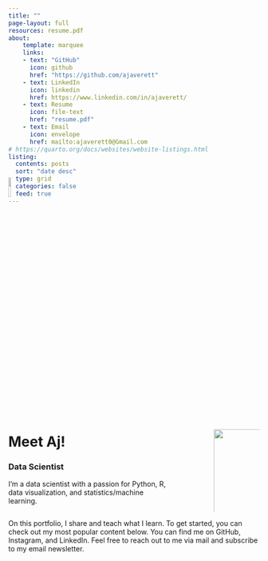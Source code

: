 ```yaml
---
title: ""
page-layout: full
resources: resume.pdf
about: 
    template: marquee
    links: 
    - text: "GitHub"
      icon: github
      href: "https://github.com/ajaverett"
    - text: LinkedIn
      icon: linkedin
      href: https://www.linkedin.com/in/ajaverett/
    - text: Resume
      icon: file-text
      href: "resume.pdf"
    - text: Email
      icon: envelope
      href: mailto:ajaverett0@Gmail.com
# https://quarto.org/docs/websites/website-listings.html
listing:
  contents: posts
  sort: "date desc"
  type: grid
  categories: false
  feed: true
---
```


<!-- HERO SECTION -->
::: {.column-screen}
![](images/bg_hero.png){style="transform: translateY(-5em); height: 10% !important;"}
:::


<!-- ME SECTION -->
:::: columns

<!-- COL1 -->
::: {.column width="70%"}

# Meet Aj!

### Data Scientist

I'm a data scientist with a passion for Python, R, data visualization, and statistics/machine learning. 

:::

<!-- COL 2 (SPACE) -->
::: {.column width="10%"}

:::

<!-- COL 3 -->
::: {.column width="20%"}

<br> ![](images/portrait.png){width="130%"}

:::

::::

On this portfolio, I share and teach what I learn. To get started, you can check out my most popular content below. You can find me on GitHub, Instagram, and LinkedIn. Feel free to reach out to me via mail and subscribe to my email newsletter.


<br><br>